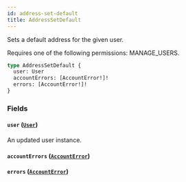 ```yaml
---
id: address-set-default
title: AddressSetDefault
---
```



Sets a default address for the given user. 

Requires one of the following permissions: MANAGE_USERS.

```graphql
type AddressSetDefault {
  user: User
  accountErrors: [AccountError!]!
  errors: [AccountError!]!
}
```


### Fields

#### `user` ([`User`](../../../developer/api-reference/objects/user))

An updated user instance.


#### `accountErrors` ([`AccountError`](../../../developer/api-reference/objects/account-error))




#### `errors` ([`AccountError`](../../../developer/api-reference/objects/account-error))






